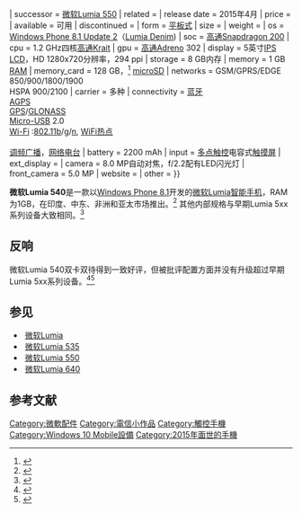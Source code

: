 {{expand|time=2016-01-09T05:34:58+00:00}}
{{NoteTA|G1=IT|time=2016-01-09T05:34:27+00:00}}
{{Infobox mobile phone
| name            = 微软Lumia 540
| logo            =
| logosize        = 
| image           = File:Microsoft Lumia 540 Hai SIM.png
| imagesize       = 200px
| alt             = 
| caption         = 展示[[Microsoft_Cortana|Cortana]]中的微软Lumia 540双卡双待 
| slogan          = 
| brand           = 
| manufacturer    = [[微软移动|微软移动]]（[[微软|微软]]）
| series          = [[微软Lumia|Lumia]]
| type            = [[智能手机|智能手机]]
| predecessor     = [[微软Lumia_535|微软Lumia 535]]<ref>{{Cite web |url=http://www.thedailystar.net/bytes/hands-review/microsoft-lumia-540-vivid-midranger-100891 |title=Microsoft Lumia 540: Vivid Midranger {{!}} The Daily Star |access-date=2016-01-09 |archive-date=2017-05-06 |archive-url=https://web.archive.org/web/20170506232209/http://www.thedailystar.net/bytes/hands-review/microsoft-lumia-540-vivid-midranger-100891 |dead-url=no }}</ref>
| successor       = [[微软Lumia_550|微软Lumia 550]]
| related         = 
| release date    = 2015年4月
| price           = 
| available       = 可用
| discontinued    = 
| form            = [[手机规格|平板式]]
| size            = 
| weight          = 
| os              = [[Windows_Phone_8.1_Update_2|Windows Phone 8.1 Update 2]]（[[微軟Lumia#Lumia更新|Lumia Denim]])
| soc             = [[高通|高通]][[骁龙|Snapdragon 200]]  
| cpu             = 1.2 GHz四核[[高通|高通]][[Krait|Krait]]
| gpu             = [[高通|高通]]Adreno 302
| display         = 5英寸[[IPS_LCD|IPS LCD]]，HD 1280x720分辨率，294 ppi
| storage         = 8 GB内存
| memory          = 1 GB [[随机存取存储器|RAM]]
| memory_card     = 128 GB，<ref>{{cite web |url=https://www.microsoft.com/en/mobile/phone/lumia540-dual-sim/specifications/ |title=Microsoft Lumia 540 Specifications |author=<!--Staff writer(s); no by-line.--> |date= |website=Microsoft Mobile Oy |publisher= |accessdate=2015-05-08 |archive-date=2017-10-31 |archive-url=https://web.archive.org/web/20171031011609/http://www.microsoft.com/en/mobile/phone/lumia540-dual-sim/specifications |dead-url=no }}</ref> [[microSD|microSD]]
| networks        = GSM/GPRS/EDGE 850/900/1800/1900<br/>HSPA 900/2100
| carrier         = 多种
| connectivity    = [[蓝牙|蓝牙]]{{tsl|en|Bluetooth low energy|4.0 (LE)}}<br/>[[辅助全球卫星定位系统|AGPS]]<br />[[GPS|GPS]]/[[GLONASS|GLONASS]]<br />[[USB|Micro-USB]] 2.0<br />[[Wi-Fi|Wi-Fi]] :[[IEEE_802.11|802.11]][[IEEE_802.11b-1999|b]]/[[IEEE_802.11g-2003|g]]/[[IEEE_802.11n-2009|n]], [[热点_(Wi-Fi)|WiFi热点]]<br />{{tsl|en|Wi-Fi positioning system|无线定位系统}}<br />[[调频广播|调频广播]]，[[网络电台|网络电台]]
| battery         = 2200 mAh
| input           = [[多点触控|多点触控]]电容式[[触摸屏|触摸屏]]
| ext_display     =
| camera          = 8.0 MP自动对焦，f/2.2配有LED闪光灯
| front_camera    =  5.0 MP
| website         = {{url|https://www.microsoft.com/en/mobile/phone/lumia540-dual-sim/|微软Lumia 540双卡双待}}
| other           = 
}}

'''微软Lumia 540'''是一款以[[Windows_Phone_8.1|Windows Phone 8.1]]开发的[[微软Lumia|微软Lumia]][[智能手机|智能手机]]，RAM为1GB，在印度、中东、非洲和亚太市场推出。<ref>{{Cite web |url=http://www.windowscentral.com/microsoft-lumia-540-dual-sim-official-5-inch-720p-display-and-1gb-ram-under-150 |title=Microsoft Lumia 540 Dual SIM is official with 5-inch 720p display and 1GB RAM for $150 |access-date=2016-01-09 |archive-date=2021-01-25 |archive-url=https://web.archive.org/web/20210125143705/https://www.windowscentral.com/microsoft-lumia-540-dual-sim-official-5-inch-720p-display-and-1gb-ram-under-150 |dead-url=no }}</ref> 其他内部规格与早期Lumia 5xx系列设备大致相同。<ref name="WindowsCentralMicrosoftLumia540">{{Cite news|last = Baxi|first = Abhishek|title = Hands-on and first impressions: Microsoft Lumia 540.|url = http://www.windowscentral.com/first-impressions-lumia-540|newspaper = Windows (Phone) Central|date = 17 May 2015|accessdate = 2016-01-09|archive-date = 2017-10-22|archive-url = https://web.archive.org/web/20171022032723/https://www.windowscentral.com/first-impressions-lumia-540|dead-url = no}}</ref>

== 反响 ==
微软Lumia 540双卡双待得到一致好评，但被批评配置方面并没有升级超过早期Lumia 5xx系列设备。<ref>{{Cite web |url=http://economictimes.indiatimes.com/magazines/panache/microsoft-lumia-540-review-great-battery-but-the-camera-disappoints/articleshow/47538902.cms |title=Microsoft Lumia 540 review: Great battery but the camera disappoints - The Economic Times |access-date=2016-01-09 |archive-date=2017-01-29 |archive-url=https://web.archive.org/web/20170129235620/http://economictimes.indiatimes.com/magazines/panache/microsoft-lumia-540-review-great-battery-but-the-camera-disappoints/articleshow/47538902.cms |dead-url=no }}</ref><ref>{{Cite web |url=http://indiatoday.intoday.in/technology/story/microsoft-lumia-540-review-windows-phone-smartphone/1/443370.html |title=Microsoft Lumia 540 review: An improvement but still not good enough  : Reviews, News - India Today |access-date=2016-01-09 |archive-date=2018-01-08 |archive-url=https://web.archive.org/web/20180108211446/http://indiatoday.intoday.in/technology/story/microsoft-lumia-540-review-windows-phone-smartphone/1/443370.html |dead-url=no }}</ref>

== 参见 ==
* [[微軟Lumia|微软Lumia]]
* [[微软Lumia_535|微软Lumia 535]]
* [[微軟Lumia_550|微软Lumia 550]]
* [[微軟Lumia_640|微软Lumia 640]]

== 参考文献 ==
{{Reflist}}

{{Microsoft Lumia}}
{{Windows Phone}}

[[Category:微軟配件|Category:微軟配件]]
[[Category:電信小作品|Category:電信小作品]]
[[Category:觸控手機|Category:觸控手機]]
[[Category:Windows_10_Mobile設備|Category:Windows 10 Mobile設備]]
[[Category:2015年面世的手機|Category:2015年面世的手機]]